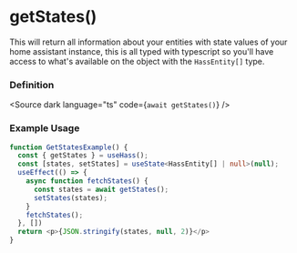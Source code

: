 
<Meta title="core/hooks/useHass/getStates" />

# getStates()
This will return all information about your entities with state values of your home assistant instance, this is all typed with typescript
so you'll have access to what's available on the object with the `HassEntity[]` type.

### Definition
<Source dark language="ts" code={`await getStates()`} />


### Example Usage

```ts
function GetStatesExample() {
  const { getStates } = useHass();
  const [states, setStates] = useState<HassEntity[] | null>(null);
  useEffect(() => {
    async function fetchStates() {
      const states = await getStates();
      setStates(states);
    }
    fetchStates();
  }, [])
  return <p>{JSON.stringify(states, null, 2)}</p>
}
